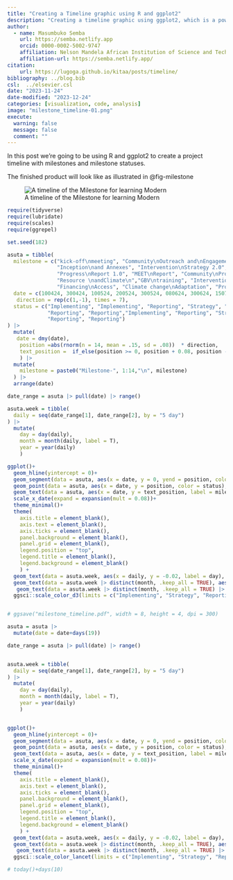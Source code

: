 ```yaml
---
title: "Creating a Timeline graphic using R and ggplot2"
description: "Creating a timeline graphic using ggplot2, which is a powerful data visualization library in R"
author: 
  - name: Masumbuko Semba
    url: https://semba.netlify.app
    orcid: 0000-0002-5002-9747
    affiliation: Nelson Mandela African Institution of Science and Technology
    affiliation-url: https://semba.netlify.app/  
citation: 
    url: https://lugoga.github.io/kitaa/posts/timeline/
bibliography: ../blog.bib
csl:  ../elsevier.csl
date: "2023-11-24"
date-modified: "2023-12-24"
categories: [visualization, code, analysis]
image: "milestone_timeline-01.png"
execute: 
  warning: false
  message: false
  comment: ""
---
```






In this post we’re going to be using R and ggplot2 to create a project timeline with milestones and milestone statuses.

The finished product will look like as illustrated in @fig-milestone

![A timeline of the Milestone for learning Modern](milestone_timeline-01.png){#fig-milestone}




```r
require(tidyverse)
require(lubridate)
require(scales)
require(ggrepel)
```



```r
set.seed(182)

asuta = tibble(
  milestone = c("kick-off\nmeeting", "Community\nOutreach and\nEngagement", 
                "Inception\nand Annexes", "Intervention\nStrategy 2.0", "Fisheries\npatterns", 
                "Progress\nReport 1.0", "MEET\nReport", "Community\nProfile", 
                "Resource \nandClimate\n","GBV\ntraining", "Intervention\nStrategy 3.0", 
                "Financing\nAccess", "Climate change\nAdaptation", "Progress\nReport 2.0"),
  date = c(100424, 300424, 100524, 200524, 300524, 080624, 300624, 150724,030824, 310724,180824, 200824, 310824, 100924),
   direction = rep(c(1,-1), times = 7),
  status = c("Implementing", "Implementing", "Reporting", "Strategy", "Implementing","Reporting", 
             "Reporting", "Reporting","Implementing", "Reporting", "Strategy", "Reporting", 
             "Reporting", "Reporting")
) |> 
  mutate(
   date = dmy(date),
    position =abs(rnorm(n = 14, mean = .15, sd = .08))  * direction,
    text_position =  if_else(position >= 0, position + 0.08, position - 0.08)
    ) |> 
  mutate(
    milestone = paste0("Milestone-", 1:14,"\n", milestone)
  ) |> 
  arrange(date)

date_range = asuta |> pull(date) |> range()

asuta.week = tibble(
  daily = seq(date_range[1], date_range[2], by = "5 day")
) |> 
  mutate(
    day = day(daily),
    month = month(daily, label = T),
    year = year(daily)
    )
```


```r

ggplot()+
  geom_hline(yintercept = 0)+
  geom_segment(data = asuta, aes(x = date, y = 0, yend = position, color = status))+
  geom_point(data = asuta, aes(x = date, y = position, color = status),size = 3) +
  geom_text(data = asuta, aes(x = date, y = text_position, label = milestone, color = status), size = 3)+
  scale_x_date(expand = expansion(mult = 0.08))+
  theme_minimal()+
  theme(
    axis.title = element_blank(), 
    axis.text = element_blank(), 
    axis.ticks = element_blank(), 
    panel.background = element_blank(),
    panel.grid = element_blank(), 
    legend.position = "top",
    legend.title = element_blank(),
    legend.background = element_blank()
    ) +
  geom_text(data = asuta.week, aes(x = daily, y = -0.02, label = day), size = 2.5, color = "gray50")+
  geom_text(data = asuta.week |> distinct(month, .keep_all = TRUE), aes(x = daily, y = -0.05, label = month), fontface = "bold", color = "grey20", size = 3)+
   geom_text(data = asuta.week |> distinct(month, .keep_all = TRUE) |> slice(1) , aes(x = daily, y = -0.09, label = year), color = "black", size = 3.5)+
  ggsci::scale_color_d3(limits = c("Implementing", "Strategy", "Reporting"))


# ggsave("milestone_timeline.pdf", width = 8, height = 4, dpi = 300)
```



```r

asuta = asuta |> 
  mutate(date = date+days(19))

date_range = asuta |> pull(date) |> range()


asuta.week = tibble(
  daily = seq(date_range[1], date_range[2], by = "5 day")
) |> 
  mutate(
    day = day(daily),
    month = month(daily, label = T),
    year = year(daily)
    )


ggplot()+
  geom_hline(yintercept = 0)+
  geom_segment(data = asuta, aes(x = date, y = 0, yend = position, color = status))+
  geom_point(data = asuta, aes(x = date, y = position, color = status),size = 3) +
  geom_text(data = asuta, aes(x = date, y = text_position, label = milestone, color = status), size = 3)+
  scale_x_date(expand = expansion(mult = 0.08))+
  theme_minimal()+
  theme(
    axis.title = element_blank(), 
    axis.text = element_blank(), 
    axis.ticks = element_blank(), 
    panel.background = element_blank(),
    panel.grid = element_blank(), 
    legend.position = "top",
    legend.title = element_blank(),
    legend.background = element_blank()
    ) +
  geom_text(data = asuta.week, aes(x = daily, y = -0.02, label = day), size = 2.5, color = "gray50")+
  geom_text(data = asuta.week |> distinct(month, .keep_all = TRUE), aes(x = daily, y = -0.05, label = month), fontface = "bold", color = "grey20", size = 3)+
   geom_text(data = asuta.week |> distinct(month, .keep_all = TRUE) |> slice(1) , aes(x = daily, y = -0.09, label = year), color = "black", size = 3.5)+
  ggsci::scale_color_lancet(limits = c("Implementing", "Strategy", "Reporting"))

# today()+days(10)

```

